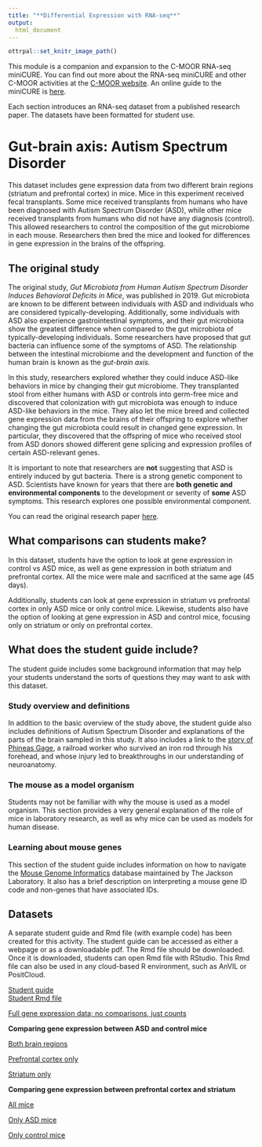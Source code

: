 ```yaml
---
title: "**Differential Expression with RNA-seq**"
output:
  html_document
---
```


```r
ottrpal::set_knitr_image_path()
```

This module is a companion and expansion to the C-MOOR RNA-seq miniCURE. You can find out more about the RNA-seq miniCURE and other C-MOOR activities at the [C-MOOR website](https://www.c-moor.org/). An online guide to the miniCURE is [here](https://science.c-moor.org/miniCURE-RNA-seq/index.html).

Each section introduces an RNA-seq dataset from a published research paper. The datasets have been formatted for student use.

# Gut-brain axis: Autism Spectrum Disorder

This dataset includes gene expression data from two different brain regions (striatum and prefrontal cortex) in mice. Mice in this experiment received fecal transplants. Some mice received transplants from humans who have been diagnosed with Autism Spectrum Disorder (ASD), while other mice received transplants from humans who did not have any diagnosis (control). This allowed researchers to control the composition of the gut microbiome in each mouse. Researchers then bred the mice and looked for differences in gene expression in the brains of the offspring.

## The original study

The original study, _Gut Microbiota from Human Autism Spectrum Disorder Induces Behavioral Deficits in Mice_, was published in 2019. Gut microbiota are known to be different between individuals with ASD and individuals who are considered typically-developing. Additionally, some individuals with ASD also experience gastrointestinal symptoms, and their gut microbiota show the greatest difference when compared to the gut microbiota of typically-developing individuals. Some researchers have proposed that gut bacteria can influence some of the symptoms of ASD. The relationship between the intestinal microbiome and the development and function of the human brain is known as the _gut-brain axis._

In this study, researchers explored whether they could induce ASD-like behaviors in mice by changing their gut microbiome. They transplanted stool from either humans with ASD or controls into germ-free mice and discovered that colonization with gut microbiota was enough to induce ASD-like behaviors in the mice. They also let the mice breed and collected gene expression data from the brains of their offspring to explore whether changing the gut microbiota could result in changed gene expression. In particular, they discovered that the offspring of mice who received stool from ASD donors showed different gene splicing and expression profiles of certain ASD-relevant genes.

It is important to note that researchers are **not** suggesting that ASD is entirely induced by gut bacteria. There is a strong genetic component to ASD. Scientists have known for years that there are **both genetic and environmental components** to the development or severity of **some** ASD symptoms. This research explores one possible environmental component.

You can read the original research paper [here](https://pmc.ncbi.nlm.nih.gov/articles/PMC6993574/pdf/nihms-1528786.pdf).

## What comparisons can students make?
In this dataset, students have the option to look at gene expression in control vs ASD mice, as well as gene expression in both striatum and prefrontal cortex. All the mice were male and sacrificed at the same age (45 days).

Additionally, students can look at gene expression in striatum vs prefrontal cortex in only ASD mice or only control mice. Likewise, students also have the option of looking at gene expression in ASD and control mice, focusing only on striatum or only on prefrontal cortex.

## What does the student guide include?

The student guide includes some background information that may help your students understand the sorts of questions they may want to ask with this dataset. 

### Study overview and definitions

In addition to the basic overview of the study above, the student guide also includes definitions of Autism Spectrum Disorder and explanations of the parts of the brain sampled in this study. It also includes a link to the [story of Phineas Gage](https://pmc.ncbi.nlm.nih.gov/articles/PMC1114479/), a railroad worker who survived an iron rod through his forehead, and whose injury led to breakthroughs in our understanding of neuroanatomy. 

### The mouse as a model organism

Students may not be familiar with why the mouse is used as a model organism. This section provides a very general explanation of the role of mice in laboratory research, as well as why mice can be used as models for human disease.

### Learning about mouse genes

This section of the student guide includes information on how to navigate the [Mouse Genome Informatics](https://informatics.jax.org/) database maintained by The Jackson Laboratory. It also has a brief description on interpreting a mouse gene ID code and non-genes that have associated IDs.


## Datasets
A separate student guide and Rmd file (with example code) has been created for this activity. The student guide can be accessed as either a webpage or as a downloadable pdf. The Rmd file should be downloaded. Once it is downloaded, students can open Rmd file with RStudio. This Rmd file can also be used in any cloud-based R environment, such as AnVIL or PositCloud.

[Student guide](rnaseq_de_student-guide.html)
<br>
[Student Rmd file](rnaseq_de_student_-guide_use.html)

[Full gene expression data; no comparisons, just counts](https://genomicseducation.org/data/mouse_autism_counts.csv)

**Comparing gene expression between ASD and control mice**

[Both brain regions](https://genomicseducation.org/data/mouse_autism_deseq_autismVcontrol.csv)

[Prefrontal cortex only](https://genomicseducation.org/data/mouse_autism_deseq_autismVcontrol_in_prefrontalcortex.csv)

[Striatum only](https://genomicseducation.org/data/mouse_autism_deseq_autismVcontrol_in_striatum.csv)

**Comparing gene expression between prefrontal cortex and striatum**

[All mice](https://genomicseducation.org/data/mouse_autism_deseq_tissuetype.csv)

[Only ASD mice](https://genomicseducation.org/data/mouse_autism_deseq_tissuetype_in_ASDmice.csv)

[Only control mice](https://genomicseducation.org/data/mouse_autism_deseq_tissuetype_in_controlmice.csv)





